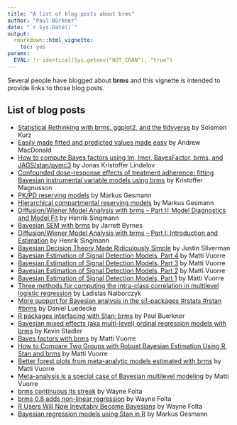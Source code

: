 ```yaml
---
title: "A list of blog posts about brms"
author: "Paul Bürkner"
date: "`r Sys.Date()`"
output: 
  rmarkdown::html_vignette:
    toc: yes
params:
  EVAL: !r identical(Sys.getenv("NOT_CRAN"), "true")
---
```


<!--
%\VignetteEngine{knitr::rmarkdown}
%\VignetteIndexEntry{A list of blog posts about brms}
%\VignetteEncoding{UTF-8}
-->

Several people have blogged about **brms** and this vignette is intended to provide links to those blog posts.

## List of blog posts

- [Statistical Rethinking with brms, ggplot2, and the tidyverse](https://osf.io/97t6w/) by Solomon Kurz
- [Easily made fitted and predicted values made easy](http://thestudyofthehousehold.com/post/easily-made-fitted-and-predicted-values-made-easy/) by Andrew MacDonald
- [How to compute Bayes factors using lm, lmer, BayesFactor, brms, and JAGS/stan/pymc3](https://rpubs.com/lindeloev/bayes_factors) by Jonas Kristoffer Lindelov
- [Confounded dose-response effects of treatment adherence: fitting Bayesian instrumental variable models using brms](http://rpsychologist.com/adherence-analysis-IV-brms) by Kristoffer Magnusson
- [PK/PD reserving models](https://magesblog.com/post/2018-01-30-pkpd-reserving-models/) by Markus Gesmann
- [Hierarchical compartmental reserving models ](https://magesblog.com/post/hierarchical-compartmental-reserving-models/) by Markus Gesmann
- [Diffusion/Wiener Model Analysis with brms – Part II: Model Diagnostics and Model Fit](http://singmann.org/wiener-model-analysis-with-brms-part-ii/) by Henrik Singmann
- [Bayesian SEM with brms](http://rpubs.com/jebyrnes/brms_bayes_sem/) by Jarrett Byrnes
- [Diffusion/Wiener Model Analysis with brms – Part I: Introduction and Estimation](http://singmann.org/wiener-model-analysis-with-brms-part-i/) by Henrik Singmann
- [Bayesian Decision Theory Made Ridiculously Simple ](http://www.statsathome.com/2017/10/12/bayesian-decision-theory-made-ridiculously-simple/) by Justin Silverman
- [Bayesian Estimation of Signal Detection Models, Part 4](https://vuorre.netlify.com/post/2017/bayesian-estimation-of-signal-detection-theory-models-part-4/) by Matti Vuorre
- [Bayesian Estimation of Signal Detection Models, Part 3](https://vuorre.netlify.com/post/2017/bayesian-estimation-of-signal-detection-theory-models-part-3/) by Matti Vuorre
- [Bayesian Estimation of Signal Detection Models, Part 2](https://vuorre.netlify.com/post/2017/bayesian-estimation-of-signal-detection-theory-models-part-2/) by Matti Vuorre
- [Bayesian Estimation of Signal Detection Models, Part 1](https://vuorre.netlify.com/post/2017/bayesian-estimation-of-signal-detection-theory-models-part-1/) by Matti Vuorre
- [Three methods for computing the intra-class correlation in multilevel logistic regression](http://www.barelysignificant.com/post/icc/) by Ladislas Nalborczyk
- [More support for Bayesian analysis in the sj!-packages #rstats #rstan #brms](https://strengejacke.wordpress.com/2017/10/11/more-support-for-bayesian-analysis-in-the-sj-packages-rstats-rstan-brms/) by Daniel Luedecke
- [R packages interfacing with Stan: brms](http://andrewgelman.com/2017/01/10/r-packages-interfacing-stan-brms/) by Paul Buerkner
- [Bayesian mixed effects (aka multi-level) ordinal regression models with brms](http://kevinstadler.github.io/blog/bayesian-ordinal-regression-with-random-effects-using-brms/) by Kevin Stadler
- [Bayes factors with brms](https://vuorre.netlify.com/post/2017/bayes-factors-with-brms/) by Matti Vuorre
- [How to Compare Two Groups with Robust Bayesian Estimation Using R, Stan and brms](https://vuorre.netlify.com/post/2017/how-to-compare-two-groups-with-robust-bayesian-estimation-using-r-stan-and-brms/) by Matti Vuorre
- [Better forest plots from meta-analytic models estimated with brms](https://vuorre.netlify.com/post/2017/better-brms-forest-plots/) by Matti Vuorre
- [Meta-analysis is a special case of Bayesian multilevel modeling](https://vuorre.netlify.com/post/2016/2016-09-29-bayesian-meta-analysis/) by Matti Vuorre
- [brms continuous its streak](https://thinkinator.com/2016/11/20/brms-continues-its-streak/) by Wayne Folta
- [brms 0.8 adds non-linear regression](https://thinkinator.com/2016/02/17/brms-0-8-adds-non-linear-regression/) by Wayne Folta
- [R Users Will Now Inevitably Become Bayesians](https://thinkinator.com/2016/01/12/r-users-will-now-inevitably-become-bayesians/) by Wayne Folta
- [Bayesian regression models using Stan in R ](http://www.magesblog.com/2015/09/bayesian-regression-models-using-stan.html) by Markus Gesmann
